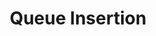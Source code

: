 ---
id: "ds_easy_008"
questionType: "MULTIPLE_CHOICE"
title: "Queue Insertion"
description: "Where is a new element inserted in a queue?"
difficulty: "EASY"
category: "Data Structures"
options:
  - "Front"
  - "Middle"
  - "Rear"
  - "Anywhere"
correctAnswer: 2
---